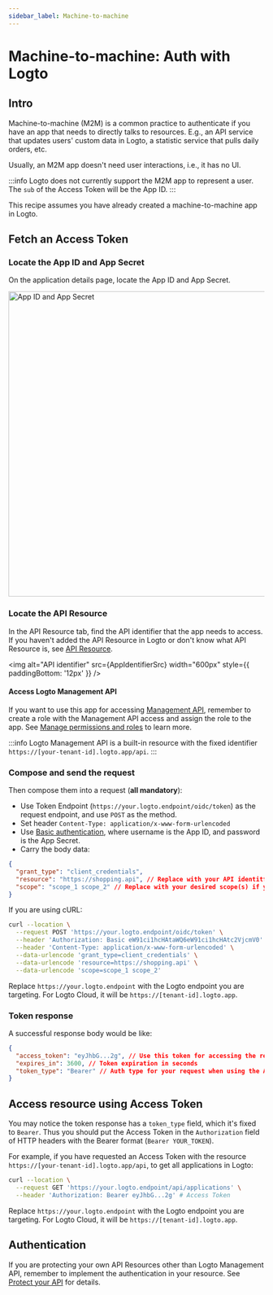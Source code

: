 ```yaml
---
sidebar_label: Machine-to-machine
---
```



# Machine-to-machine: Auth with Logto

<AppNote type="Machine-to-machine" />

## Intro

Machine-to-machine (M2M) is a common practice to authenticate if you have an app that needs to directly talks to resources. E.g., an API service that updates users' custom data in Logto, a statistic service that pulls daily orders, etc.

Usually, an M2M app doesn't need user interactions, i.e., it has no UI.

:::info
Logto does not currently support the M2M app to represent a user. The `sub` of the Access Token will be the App ID.
:::

This recipe assumes you have already created a machine-to-machine app in Logto.

## Fetch an Access Token

### Locate the App ID and App Secret

On the application details page, locate the App ID and App Secret.

<img alt="App ID and App Secret" src={AppIdSecretSrc} width="600px" />

### Locate the API Resource

In the API Resource tab, find the API identifier that the app needs to access. If you haven't added the API Resource in Logto or don't know what API Resource is, see [API Resource](/docs/references/resources).

<img alt="API identifier" src={AppIdentifierSrc} width="600px" style={{ paddingBottom: '12px' }} />

#### Access Logto Management API

If you want to use this app for accessing [Management API](/docs/references/core/#management-api), remember to create a role with the Management API access and assign the role to the app. See [Manage permissions and roles](../rbac/manage-permissions-and-roles.md) to learn more.

:::info
Logto Management API is a built-in resource with the fixed identifier `https://[your-tenant-id].logto.app/api`.
:::

### Compose and send the request

Then compose them into a request (**all mandatory**):

- Use Token Endpoint (`https://your.logto.endpoint/oidc/token`) as the request endpoint, and use `POST` as the method.
- Set header `Content-Type: application/x-www-form-urlencoded`
- Use [Basic authentication](https://developer.mozilla.org/en-US/docs/Web/HTTP/Headers/Authorization#basic_authentication), where username is the App ID, and password is the App Secret.
- Carry the body data:

```json
{
  "grant_type": "client_credentials",
  "resource": "https://shopping.api", // Replace with your API identitfier
  "scope": "scope_1 scope_2" // Replace with your desired scope(s) if you're using RBAC
}
```

If you are using cURL:

```bash
curl --location \
  --request POST 'https://your.logto.endpoint/oidc/token' \
  --header 'Authorization: Basic eW91ci1hcHAtaWQ6eW91ci1hcHAtc2VjcmV0' \
  --header 'Content-Type: application/x-www-form-urlencoded' \
  --data-urlencode 'grant_type=client_credentials' \
  --data-urlencode 'resource=https://shopping.api' \
  --data-urlencode 'scope=scope_1 scope_2'
```

Replace `https://your.logto.endpoint` with the Logto endpoint you are targeting. For Logto Cloud, it will be `https://[tenant-id].logto.app`.

### Token response

A successful response body would be like:

```json
{
  "access_token": "eyJhbG...2g", // Use this token for accessing the resource
  "expires_in": 3600, // Token expiration in seconds
  "token_type": "Bearer" // Auth type for your request when using the Access Token
}
```

## Access resource using Access Token

You may notice the token response has a `token_type` field, which it's fixed to `Bearer`. Thus you should put the Access Token in the `Authorization` field of HTTP headers with the Bearer format (`Bearer YOUR_TOKEN`).

For example, if you have requested an Access Token with the resource `https://[your-tenant-id].logto.app/api`, to get all applications in Logto:

```bash
curl --location \
  --request GET 'https://your.logto.endpoint/api/applications' \
  --header 'Authorization: Bearer eyJhbG...2g' # Access Token
```

Replace `https://your.logto.endpoint` with the Logto endpoint you are targeting. For Logto Cloud, it will be `https://[tenant-id].logto.app`.

## Authentication

If you are protecting your own API Resources other than Logto Management API, remember to implement the authentication in your resource. See [Protect your API](/docs/recipes/protect-your-api#validate-the-api-requests-authorization-token) for details.
